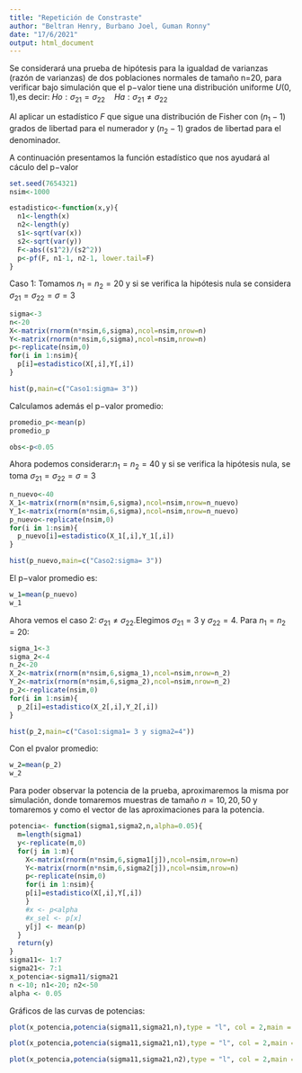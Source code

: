 ```yaml
---
title: "Repetición de Constraste"
author: "Beltran Henry, Burbano Joel, Guman Ronny"
date: "17/6/2021"
output: html_document
---
```


Se considerará una prueba de hipótesis para la igualdad de varianzas (razón de varianzas) de dos poblaciones normales de tamaño n=20, para verificar bajo simulación que el p−valor tiene una distribución uniforme $U(0,1)$,es decir: $Ho:\sigma_{21}=\sigma_{22}\quad  Ha:\sigma_{21}\neq\sigma_{22}$

Al aplicar un estadístico $F$ que sigue una distribución de Fisher con $(n_1−1)$ grados de libertad para el numerador y $(n_2−1)$ grados de libertad para el denominador.

A continuación presentamos la función estadístico que nos ayudará al cáculo del p−valor

```r
set.seed(7654321)                                                 
nsim<-1000                                                       

estadistico<-function(x,y){                                      
  n1<-length(x)
  n2<-length(y)
  s1<-sqrt(var(x))
  s2<-sqrt(var(y))
  F<-abs((s1^2)/(s2^2))
  p<-pf(F, n1-1, n2-1, lower.tail=F)                                              
}
```

Caso 1: Tomamos $n_1=n_2=20$ y si se verifica la hipótesis nula se considera $\sigma_{21}=\sigma_{22}=\sigma=3$

```r
sigma<-3
n<-20
X<-matrix(rnorm(n*nsim,6,sigma),ncol=nsim,nrow=n)
Y<-matrix(rnorm(n*nsim,6,sigma),ncol=nsim,nrow=n)
p<-replicate(nsim,0)
for(i in 1:nsim){
  p[i]=estadistico(X[,i],Y[,i])
}

hist(p,main=c("Caso1:sigma= 3"))
```

 Calculamos además el p−valor promedio:
 
```r

promedio_p<-mean(p)
promedio_p
```

```r
obs<-p<0.05
```

Ahora podemos considerar:$n_1=n_2=40$ y si se verifica la hipótesis nula, se toma $\sigma_{21}=\sigma_{22}=\sigma=3$


```r
n_nuevo<-40
X_1<-matrix(rnorm(n*nsim,6,sigma),ncol=nsim,nrow=n_nuevo)
Y_1<-matrix(rnorm(n*nsim,6,sigma),ncol=nsim,nrow=n_nuevo)
p_nuevo<-replicate(nsim,0)
for(i in 1:nsim){
  p_nuevo[i]=estadistico(X_1[,i],Y_1[,i])
}

hist(p_nuevo,main=c("Caso2:sigma= 3"))
```


 El p−valor promedio es:
 
```r
w_1=mean(p_nuevo)
w_1
```


Ahora vemos el caso 2: $\sigma_{21}\neq\sigma_{22}$.Elegimos $\sigma_{21}=3$ y $\sigma_{22}=4$. Para $n_1=n_2=20$:

```r
sigma_1<-3
sigma_2<-4
n_2<-20
X_2<-matrix(rnorm(n*nsim,6,sigma_1),ncol=nsim,nrow=n_2)
Y_2<-matrix(rnorm(n*nsim,6,sigma_2),ncol=nsim,nrow=n_2)
p_2<-replicate(nsim,0)
for(i in 1:nsim){
  p_2[i]=estadistico(X_2[,i],Y_2[,i])
}

hist(p_2,main=c("Caso1:sigma1= 3 y sigma2=4"))
```

 Con el pvalor promedio:
 
```r
w_2=mean(p_2)
w_2
```

Para poder observar la potencia de la prueba, aproximaremos la misma por simulación, donde tomaremos muestras de tamaño $n=10,20,50$ y tomaremos y como el vector de las aproximaciones para la potencia.


```r
potencia<- function(sigma1,sigma2,n,alpha=0.05){
  m=length(sigma1)
  y<-replicate(m,0)
  for(j in 1:m){
    X<-matrix(rnorm(n*nsim,6,sigma1[j]),ncol=nsim,nrow=n)
    Y<-matrix(rnorm(n*nsim,6,sigma2[j]),ncol=nsim,nrow=n)
    p<-replicate(nsim,0)
    for(i in 1:nsim){
    p[i]=estadistico(X[,i],Y[,i])
    }
    #x <- p<alpha
    #x_sel <- p[x]
    y[j] <- mean(p)
  }
  return(y)
}
sigma11<- 1:7
sigma21<- 7:1
x_potencia<-sigma11/sigma21
n <-10; n1<-20; n2<-50
alpha <- 0.05
```

Gráficos de las curvas de potencias:

```r
plot(x_potencia,potencia(sigma11,sigma21,n),type = "l", col = 2,main = "Curva de Potencia, Alpha=0.05 y n=10", xlab = "Razón de varianzas", ylab = "Potencia (1-beta)")
```

```r
plot(x_potencia,potencia(sigma11,sigma21,n1),type = "l", col = 2,main = "Curva de Potencia, Alpha=0.05 y n=10", xlab = "Razón de varianzas", ylab = "Potencia (1-beta)")
```

```r
plot(x_potencia,potencia(sigma11,sigma21,n2),type = "l", col = 2,main = "Curva de Potencia, Alpha=0.05 y n=10", xlab = "Razón de varianzas", ylab = "Potencia (1-beta)")
```